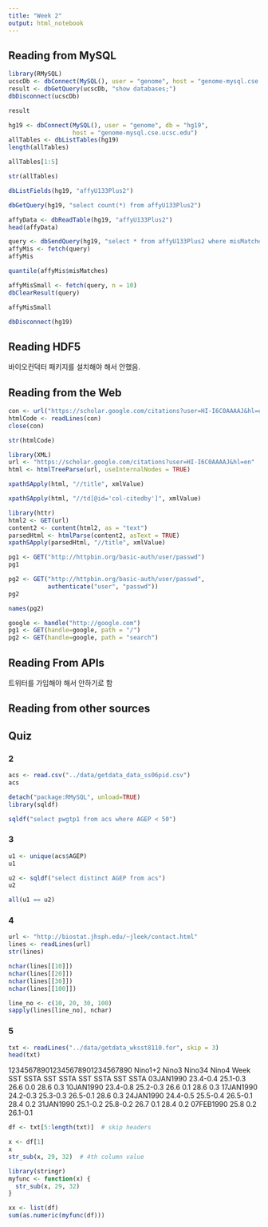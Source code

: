```yaml
---
title: "Week 2"
output: html_notebook
---
```


## Reading from MySQL

```r
library(RMySQL)
ucscDb <- dbConnect(MySQL(), user = "genome", host = "genome-mysql.cse.ucsc.edu")
result <- dbGetQuery(ucscDb, "show databases;")
dbDisconnect(ucscDb)
```

```r
result
```

```r
hg19 <- dbConnect(MySQL(), user = "genome", db = "hg19", 
                  host = "genome-mysql.cse.ucsc.edu")
allTables <- dbListTables(hg19)
length(allTables)
```


```r
allTables[1:5]
```


```r
str(allTables)
```


```r
dbListFields(hg19, "affyU133Plus2")
```


```r
dbGetQuery(hg19, "select count(*) from affyU133Plus2")
```


```r
affyData <- dbReadTable(hg19, "affyU133Plus2")
head(affyData)
```


```r
query <- dbSendQuery(hg19, "select * from affyU133Plus2 where misMatches between 1 and 3")
affyMis <- fetch(query)
affyMis
```


```r
quantile(affyMis$misMatches)
```


```r
affyMisSmall <- fetch(query, n = 10) 
dbClearResult(query)
```


```r
affyMisSmall
```

```r
dbDisconnect(hg19)
```



## Reading HDF5

바이오컨덕터 패키지를 설치해야 해서 안했음.




## Reading from the Web

```r
con <- url("https://scholar.google.com/citations?user=HI-I6C0AAAAJ&hl=en")
htmlCode <- readLines(con)
close(con)
```


```r
str(htmlCode)
```


```r
library(XML)
url <- "https://scholar.google.com/citations?user=HI-I6C0AAAAJ&hl=en"
html <- htmlTreeParse(url, useInternalNodes = TRUE)
```

```r
xpathSApply(html, "//title", xmlValue)
```

```r
xpathSApply(html, "//td[@id='col-citedby']", xmlValue)
```


```r
library(httr)
html2 <- GET(url)
content2 <- content(html2, as = "text")
parsedHtml <- htmlParse(content2, asText = TRUE)
xpathSApply(parsedHtml, "//title", xmlValue)
```


```r
pg1 <- GET("http://httpbin.org/basic-auth/user/passwd")
pg1
```


```r
pg2 <- GET("http://httpbin.org/basic-auth/user/passwd",
           authenticate("user", "passwd"))
pg2
```

```r
names(pg2)
```


```r
google <- handle("http://google.com")
pg1 <- GET(handle=google, path = "/")
pg2 <- GET(handle=google, path = "search")
```


## Reading From APIs

트위터를 가입해야 해서 안하기로 함




## Reading from other sources




## Quiz


### 2

```r
acs <- read.csv("../data/getdata_data_ss06pid.csv")
acs
```

```r
detach("package:RMySQL", unload=TRUE)
library(sqldf)
```

```r
sqldf("select pwgtp1 from acs where AGEP < 50")
```


### 3

```r
u1 <- unique(acs$AGEP)
u1
```


```r
u2 <- sqldf("select distinct AGEP from acs")
u2
```


```r
all(u1 == u2)
```


### 4

```r
url <- "http://biostat.jhsph.edu/~jleek/contact.html"
lines <- readLines(url)
str(lines)
```

```r
nchar(lines[[10]])
nchar(lines[[20]])
nchar(lines[[30]])
nchar(lines[[100]])
```


```r
line_no <- c(10, 20, 30, 100)
sapply(lines[line_no], nchar)
```



### 5

```r
txt <- readLines("../data/getdata_wksst8110.for", skip = 3)
head(txt)
```

123456789012345678901234567890
               Nino1+2      Nino3        Nino34        Nino4
 Week          SST SSTA     SST SSTA     SST SSTA     SST SSTA
 03JAN1990     23.4-0.4     25.1-0.3     26.6 0.0     28.6 0.3
 10JAN1990     23.4-0.8     25.2-0.3     26.6 0.1     28.6 0.3
 17JAN1990     24.2-0.3     25.3-0.3     26.5-0.1     28.6 0.3
 24JAN1990     24.4-0.5     25.5-0.4     26.5-0.1     28.4 0.2
 31JAN1990     25.1-0.2     25.8-0.2     26.7 0.1     28.4 0.2
 07FEB1990     25.8 0.2     26.1-0.1    

```r
df <- txt[5:length(txt)]  # skip headers

x <- df[1]
x
str_sub(x, 29, 32)  # 4th column value
```

```r
library(stringr)
myfunc <- function(x) {
  str_sub(x, 29, 32)  
}

xx <- list(df)
sum(as.numeric(myfunc(df)))
```

